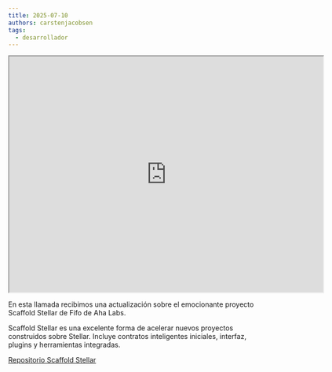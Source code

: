 ```yaml
---
title: 2025-07-10
authors: carstenjacobsen
tags:
  - desarrollador
---
```


<iframe
  src="https://www.youtube.com/embed/0syGaIn3ULk?si=0JFUrQiBqQHl59dC"
  width="640"
  height="480"
  allow="autoplay"
></iframe>

En esta llamada recibimos una actualización sobre el emocionante proyecto Scaffold Stellar de Fifo de Aha Labs.

Scaffold Stellar es una excelente forma de acelerar nuevos proyectos construidos sobre Stellar. Incluye contratos inteligentes iniciales, interfaz, plugins y herramientas integradas.

[Repositorio Scaffold Stellar](https://github.com/theahaco/scaffold-stellar)
